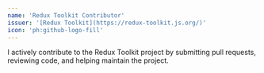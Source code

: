 ```yaml
---
name: 'Redux Toolkit Contributor'
issuer: '[Redux Toolkit](https://redux-toolkit.js.org/)'
icon: 'ph:github-logo-fill'
---
```


I actively contribute to the Redux Toolkit project by submitting pull requests, reviewing code, and helping maintain the project.
